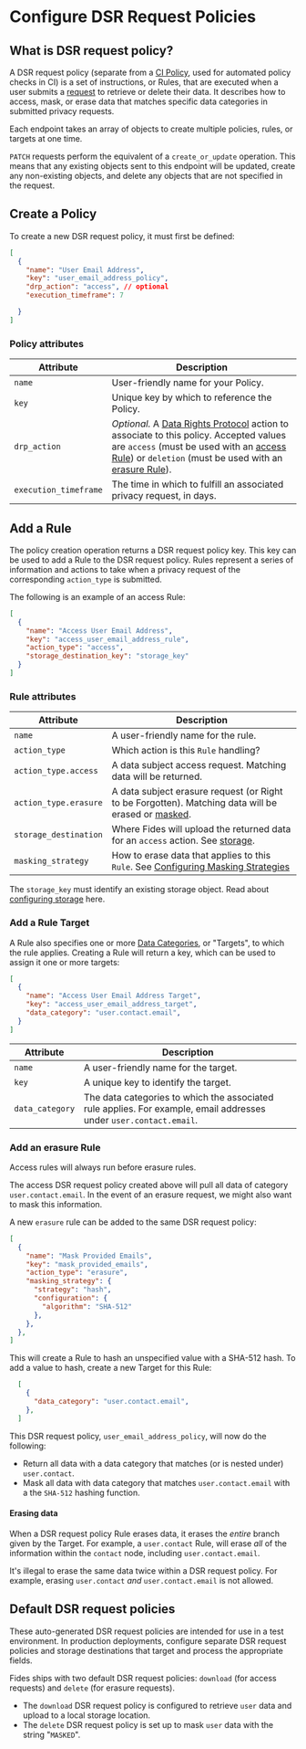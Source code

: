 
# Configure DSR Request Policies
## What is DSR request policy?

A DSR request policy (separate from a [CI Policy](/docs/cli/check), used for automated policy checks in CI) is a set of instructions, or Rules, that are executed when a user submits a [request](/dev-docs/configuration/privacy-requests/overview) to retrieve or delete their data. It describes how to access, mask, or erase data that matches specific data categories in submitted privacy requests.

Each endpoint takes an array of objects to create multiple policies, rules, or targets at one time.

<Callout>`PATCH` requests perform the equivalent of a `create_or_update` operation. This means that any existing objects sent to this endpoint will be updated, create any non-existing objects, and delete any objects that are not specified in the request.</Callout>
## Create a Policy

To create a new DSR request policy, it must first be defined:

```json filename="PATCH /api/v1/policy"
[
  {
    "name": "User Email Address",
    "key": "user_email_address_policy",
    "drp_action": "access", // optional
    "execution_timeframe": 7

  }
]
```
### Policy attributes
| Attribute | Description |
|---|---|
| `name` | User-friendly name for your Policy. |
| `key` | Unique key by which to reference the Policy. |
| `drp_action` | *Optional.* A [Data Rights Protocol](/dev-docs/configuration/privacy-requests/data-rights-protocol) action to associate to this policy. Accepted values are `access` (must be used with an [access Rule](#add-a-rule)) or `deletion` (must be used with an [erasure Rule](#add-an-erasure-rule)). |
| `execution_timeframe` | The time in which to fulfill an associated privacy request, in days. |

## Add a Rule
The policy creation operation returns a DSR request policy key. This key can be used to add a Rule to the DSR request policy. Rules represent a series of information and actions to take when a privacy request of the corresponding `action_type` is submitted.

The following is an example of an access Rule:

```json filename="PATCH /api/v1/policy/{policy_key}/rule"
[
  {
    "name": "Access User Email Address",
    "key": "access_user_email_address_rule",
    "action_type": "access",
    "storage_destination_key": "storage_key"
  }
]
```
### Rule attributes
| Attribute | Description |
|---|---|
| `name` | A user-friendly name for the rule.
| `action_type` | Which action is this `Rule` handling?
| `action_type.access` | A data subject access request. Matching data will be returned.
| `action_type.erasure` | A data subject erasure request (or Right to be Forgotten). Matching data will be erased or [masked](/dev-docs/configuration/privacy-requests/masking-strategies).
| `storage_destination` | Where Fides will upload the returned data for an `access` action. See [storage](/dev-docs/configuration/privacy-requests/storage-destinations). |
| `masking_strategy` | How to erase data that applies to this `Rule`. See [Configuring Masking Strategies](/dev-docs/configuration/privacy-requests/masking-strategies) |

<Callout>The `storage_key` must identify an existing storage object. Read about [configuring storage](/dev-docs/configuration/privacy-requests/storage-destinations) here.</Callout>

### Add a Rule Target
A Rule also specifies one or more [Data Categories](https://ethyca.github.io/fideslang/taxonomy/data_categories/), or "Targets", to which the rule applies. Creating a Rule will return a key, which can be used to assign it one or more targets:

```json filename="PATCH /api/v1/policy/{policy_key}/rule/{rule_key}/target"
[
  {
    "name": "Access User Email Address Target",
    "key": "access_user_email_address_target",
    "data_category": "user.contact.email",
  }
]
```

| Attribute | Description |
|---|---|
| `name` | A user-friendly name for the target.
| `key` | A unique key to identify the target.
| `data_category` | The data categories to which the associated rule applies. For example, email addresses under `user.contact.email`. |

### Add an erasure Rule
<Callout>Access rules will always run before erasure rules.</Callout>

The access DSR request policy created above will pull all data of category `user.contact.email`. In the event of an erasure request, we might also want to mask this information. 

A new `erasure` rule can be added to the same DSR request policy: 

```json filename="PATCH /api/v1/policy/{policy_key}/rule"
[
  {
    "name": "Mask Provided Emails",
    "key": "mask_provided_emails",
    "action_type": "erasure",
    "masking_strategy": {
      "strategy": "hash",
      "configuration": {
        "algorithm": "SHA-512"
      },
    },
  },
]
```
This will create a Rule to hash an unspecified value with a SHA-512 hash. To add a value to hash, create a new Target for this Rule:

```json filename="PATCH /api/v1/policy/{policy_key}/rule/{rule_key}"
  [
    {
      "data_category": "user.contact.email",
    },
  ]
```

This DSR request policy, `user_email_address_policy`, will now do the following:
- Return all data with a data category that matches (or is nested under) `user.contact`.
- Mask all data with data category that matches `user.contact.email` with a the `SHA-512` hashing function.

#### Erasing data
When a DSR request policy Rule erases data, it erases the _entire_ branch given by the Target. For example, a `user.contact` Rule, will erase _all_ of the information within the `contact` node, including `user.contact.email`.

It's illegal to erase the same data twice within a DSR request policy. For example, erasing `user.contact` _and_ `user.contact.email` is not allowed.

## Default DSR request policies
<Callout>These auto-generated DSR request policies are intended for use in a test environment. In production deployments, configure separate DSR request policies and storage destinations that target and process the appropriate fields.</Callout>

Fides ships with two default DSR request policies: `download` (for access requests) and `delete` (for erasure requests).  

* The `download` DSR request policy is configured to retrieve `user` data and upload to a local storage location.
* The `delete` DSR request policy is set up to mask `user` data with the string "`MASKED`".  